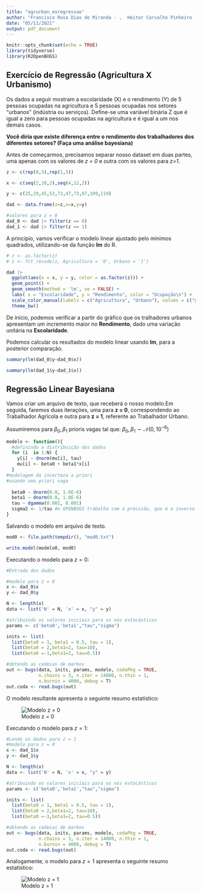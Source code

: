 ```yaml
---
title: "agrurban_exregressao"
author: "Francisco Rosa Dias de Miranda - ,  Heitor Carvalho Pinheiro - 11833351"
date: "05/11/2021"
output: pdf_document
---
```


```r
knitr::opts_chunk$set(echo = TRUE)
library(tidyverse)
library(R2OpenBUGS)
```

## Exercício de Regressão (Agricultura X Urbanismo)

Os dados  a seguir mostram a escolaridade (X) e o rendimento (Y) de 5 pessoas ocupadas na agricultura e 5 pessoas ocupadas nos setores "urbanos" (indústria ou serviços). Define-se uma variável binária Z que é igual a zero para pessoas ocupadas na agricultura e é igual a um nos demais casos. 

**Você diria que existe diferença entre o rendimento dos trabalhadores dos diferentes setores? (Faça uma análise bayesiana)**


Antes de começarmos, precisamos separar nosso dataset em duas partes, uma apenas com os valores de *z = 0* e outra com os valores para *z=1*.

```r
z <- c(rep(0,5),rep(1,5))

x <- c(seq(2,10,2),seq(4,12,2))

y <- c(25,29,45,53,73,47,73,87,109,119)

dad <- data.frame(z=z,x=x,y=y)

#valores para z = 0
dad_0 <- dad |> filter(z == 0)
dad_1 <- dad |> filter(z == 1)
```


A princípio, vamos verificar o modelo linear ajustado pelo mínimos quadrados, utilizando-se da função **lm** do R.

```r
# z <- as.factor(z)
# z <- fct_recode(z, Agricultura = '0', Urbano = '1')

dad |> 
  ggplot(aes(x = x, y = y, color = as.factor(z))) +
  geom_point() +
  geom_smooth(method = 'lm', se = FALSE) +
  labs( x = "Escolaridade", y = "Rendimento", color = "Ocupação\n") +
  scale_color_manual(labels = c("Agricultura", "Urbano"), values = c("green", "red")) +
  theme_bw()
```
De início, podemos verificar a partir do gráfico que os tralhadores urbanos apresentam um incremento maior no **Rendimento**, dado uma variação unitária na **Escolaridade**.

Podemos calcular os resultados do modelo linear usando **lm**, para a posterior comparação.

```r
summary(lm(dad_0$y~dad_0$x))
```
```r
summary(lm(dad_1$y~dad_1$x))
```


## Regressão Linear Bayesiana

Vamos criar um arquivo de texto, que receberá o nosso modelo.Em seguida, faremos duas iterações, uma para **z = 0**, correspondendo ao Trabalhador Agrícola e outra para **z = 1**, referente ao Trabalhador Urbano.

Assumiremos para $\beta_0, \beta_1$ prioris vagas tal que: $\beta_0, \beta_1 \sim \mathcal{N}(0, 10^{-6})$

```r
modelo <- function(){
  #definindo a distribuição dos dados
  for (i  in 1:N) {
    y[i] ~ dnorm(mu[i], tau)
    mu[i] <- beta0 + beta1*x[i]
  }
#modelagem da incerteza a priori
#usando uma priori vaga
  
  beta0 ~ dnorm(0.0, 1.0E-6)
  beta1 ~ dnorm(0.0, 1.0E-6)
  tau ~ dgamma(0.001, 0.001)
  sigma2 <- 1/tau #o OPENBUGS trabalha com a precisão, que é o inverso da variancia
}
```

Salvando o modelo em arquivo de texto.
```r
mod0 <- file.path(tempdir(), "mod0.txt")

write.model(modelo0, mod0)
```

Executando o modelo para $z = 0$:

```r
#Entrada dos dados

#modelo para z = 0
x <- dad_0$x
y <- dad_0$y

N <- length(x)
data <- list('N' = N, 'x' = x, "y" = y)

#atribuindo os valores iniciais para os nós estocásticos
params <- c('beta0','beta1',"tau","sigma")

inits <- list(
  list(beta0 = 1, beta1 = 0.5, tau = 1),
  list(beta0 = 2,beta1=2, tau=10),
  list(beta0 =-1,beta1=2, tau=0.5))

#obtendo as cadeias de markov
out <- bugs(data, inits, params, modelo, codaPkg = TRUE,
            n.chains = 3, n.iter = 14000, n.thin = 1,
            n.burnin = 4000, debug = T)
out.coda <- read.bugs(out)
```
O modelo resultante apresenta o seguinte resumo estatístico:

![Modelo z = 0](mod0.png)

Executando o modelo para $z = 1$:

```r
#Lendo os dados para z = 1
#modelo para z = 0
x <- dad_1$x
y <- dad_1$y

N <- length(x)
data <- list('N' = N, 'x' = x, "y" = y)

#atribuindo os valores iniciais para os nós estocásticos
params <- c('beta0','beta1',"tau","sigma")

inits <- list(
  list(beta0 = 1, beta1 = 0.5, tau = 1),
  list(beta0 = 2,beta1=2, tau=10),
  list(beta0 =-1,beta1=2, tau=0.5))

#obtendo as cadeias de markov
out <- bugs(data, inits, params, modelo, codaPkg = TRUE,
            n.chains = 3, n.iter = 14000, n.thin = 1,
            n.burnin = 4000, debug = T)
out.coda <- read.bugs(out)
```

Analogamente, o modelo para $z=1$ apresenta o seguinte resumo estatístico:

![Modelo z = 1](mod1.png)
